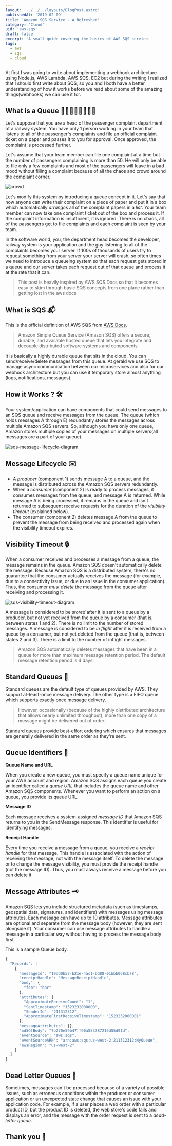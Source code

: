 ```yaml
---
layout: '../../../layouts/BlogPost.astro'
publishedAt: '2019-02-09'
title: 'Amazon SQS Service - A Refresher'
category: 'Cloud'
uid: 'aws-sqs'
draft: false
excerpt: 'A small guide covering the basics of AWS SQS service.'
tags:
  - aws
  - sqs
  - cloud
---
```


At first I was going to write about implementing a webhook architecture using Node.js,
AWS Lambda, AWS SQS, EC2 but during the writing I realized that I should first write about
SQS, so you and I both have a better understanding of how it works before we read about
some of the amazing things(webhooks) we can use it for.

## What is a Queue 🚶🏼‍🚶🏻‍🚶🏼‍🚶🏻‍

Let's suppose that you are a head of the passenger complaint department of a railway system.
You have only 1 person working in your team that listens to all of the passenger's complaints and file an
official complaint ticket on a paper and passes it to you for approval. Once approved, the complaint is processed
further.

Let's assume that your team member can file one complaint at a time but the number of passengers complaining
is more than 50. He will only be able to file only a few complaints and most of the passengers will leave in a bad
mood without filling a complaint because of all the chaos and crowd around the complaint corner.


<img src={crowd} alt="crowd" />

Let's modify this system by introducing a queue concept in it. Let's say that now anyone can write their complaint on a
piece of paper and put it in a box which automatically _arranges_ all of the complaint papers in a _list_. Your team member
can now take one complaint ticket out of the box and process it. If the complaint information is insufficient,
it is ignored. There is no chaos, all of the passengers get to file complaints and each
complaint is seen by your team.

In the software world, you, the department head becomes the developer, railway system is your application and the guy listening to all
of the complaints becomes your server. If 100s of thousands of users try to request something from your server
your server will crash, so often times we need to introduce a queueing system so that each request gets stored in
a queue and our server takes each request out of that queue and process it at the rate that it can.

> This post is heavily inspired by AWS SQS Docs so that it becomes easy to skim through basic
> SQS concepts from one place rather than getting lost in the aws docs

## What is SQS 📬

This is the official definition of AWS SQS from [AWS Docs](https://docs.aws.amazon.com/AWSSimpleQueueService/latest/SQSDeveloperGuide/sqs-getting-started.html).

> Amazon Simple Queue Service (Amazon SQS) offers a secure, durable,
> and available hosted queue that lets you integrate and decouple
> distributed software systems and components

It is basically a highly durable queue that sits in the cloud. You can send/receive/delete
messages from this queue. At gerald we use SQS to manage async communication between our
microservices and also for our webhook architecture but you can use it temporary
store almost anything (logs, notifications, messages).

## How it Works ? 🛠

Your system/application can have components that could send messages to an SQS queue and receive messages
from the queue. The queue (which holds messages A through E) redundantly stores the messages across multiple Amazon SQS servers. So, although you have only one queue, Amazon stores multiple copies of your messages on multiple servers(all messages are a part of your queue).


<img src={sqslifecycle} alt="sqs-message-lifecycle-diagram" />

## Message Lifecycle ✉️

- A _producer_ (component 1) sends message A to a queue, and the message is distributed across
  the Amazon SQS servers redundantly.
- When a _consumer_ (component 2) is ready to process messages, it consumes messages from the queue,
  and message A is returned. While message A is being processed, it remains in the queue
  and isn't returned to subsequent receive requests for the duration
  of the _visibility timeout_ (explained below).
- The consumer (component 2) deletes message A from the queue to prevent the message from being
  received and processed again when the visibility timeout expires.

## Visibility Timeout 🔒

When a consumer receives and processes a message from a queue, the message remains in the queue.
Amazon SQS doesn't automatically delete the message. Because Amazon SQS is a distributed system,
there's no guarantee that the consumer actually receives the message (for example, due to a connectivity issue,
or due to an issue in the consumer application). Thus, the consumer _must delete_ the message from the queue after
receiving and processing it.


<img src={sqsVisibilityTimeoutDiagram} alt="sqs-visibility-timeout-diagram" />

A message is considered to be _stored_ after it is sent to a queue by a producer, but not yet received
from the queue by a consumer (that is, between states 1 and 2). There is no limit to the number of
stored messages. A message is considered to be _in flight_ after it is received from a queue by a consumer,
but not yet deleted from the queue (that is, between states 2 and 3). There is a limit to the number of inflight messages.

> Amazon SQS automatically deletes messages that have been in a queue for more than maximum message
> retention period. The default message retention period is 4 days

## Standard Queues 📨

Standard queues are the default type of queues provided by AWS. They support at-least-once message delivery.
The other type is a FIFO queue which supports exactly once message delivery.

> However, occasionally (because of the highly distributed architecture that allows nearly unlimited throughput),
> more than one copy of a message might be delivered out of order.

Standard queues provide best-effort ordering which ensures that messages are generally
delivered in the same order as they're sent.

## Queue Identifiers 📜

**Queue Name and URL**

When you create a new queue, you must specify a queue name unique for your AWS account
and region. Amazon SQS assigns each queue you create an identifier called a _queue URL_ that
includes the queue name and other Amazon SQS components. Whenever you want to perform an
action on a queue, you provide its queue URL.

**Message ID**

Each message receives a system-assigned _message ID_ that Amazon SQS returns to you in
the SendMessage response. This identifier is useful for identifying messages.

**Receipt Handle**

Every time you receive a message from a queue, you receive a _receipt handle_ for that
message. This handle is associated with the action of receiving the message, not with
the message itself. To delete the message or to change the message visibility, you must
provide the receipt handle (not the message ID). Thus, you must always receive a
message before you can delete it

## Message Attributes 🗝

Amazon SQS lets you include structured metadata (such as timestamps, geospatial data, signatures, and identifiers)
with messages using message attributes. Each message can have up to 10 attributes.
Message attributes are optional and separate from the message body (however, they are sent alongside it).
Your consumer can use message attributes to handle a message in a particular way without having to
process the message body first.

This is a sample Queue body.

```js
{
  "Records": [
    {
      "messageId": "19dd0b57-b21e-4ac1-bd88-01bbb068cb78",
      "receiptHandle": "MessageReceiptHandle",
      "body": {
        "foo": "bar"
      },
      "attributes": {
        "ApproximateReceiveCount": "1",
        "SentTimestamp": "1523232000000",
        "SenderId": "211312312",
        "ApproximateFirstReceiveTimestamp": "1523232000001"
      },
      "messageAttributes": {},
      "md5OfBody": "7b270e59b47ff90a553787216d55d91d",
      "eventSource": "aws:sqs",
      "eventSourceARN": "arn:aws:sqs:us-west-2:211312312:MyQueue",
      "awsRegion": "us-west-2"
    }
  ]
}
```

## Dead Letter Queues 📮

Sometimes, messages can't be processed because of a variety of possible issues, such as
erroneous conditions within the producer or consumer application or an unexpected
state change that causes an issue with your application code. For example,
if a user places a web order with a particular product ID, but the product ID is deleted,
the web store's code fails and displays an error, and the message with the order request is sent to a _dead-letter queue_.

## Thank you 🎈
